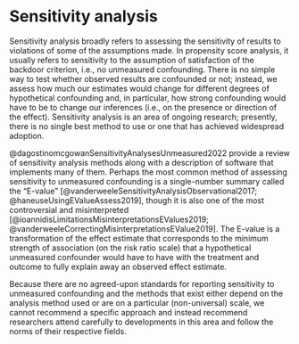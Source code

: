 # Sensitivity analysis {#sec-sensitivity}

Sensitivity analysis broadly refers to assessing the sensitivity of results to violations of some of the assumptions made. In propensity score analysis, it usually refers to sensitivity to the assumption of satisfaction of the backdoor criterion, i.e., no unmeasured confounding. There is no simple way to test whether observed results are confounded or not; instead, we assess how much our estimates would change for different degrees of hypothetical confounding and, in particular, how strong confounding would have to be to change our inferences (i.e., on the presence or direction of the effect). Sensitivity analysis is an area of ongoing research; presently, there is no single best method to use or one that has achieved widespread adoption.

@dagostinomcgowanSensitivityAnalysesUnmeasured2022 provide a review of sensitivity analysis methods along with a description of software that implements many of them. Perhaps the most common method of assessing sensitivity to unmeasured confounding is a single-number summary called the "E-value" [@vanderweeleSensitivityAnalysisObservational2017; @haneuseUsingEValueAssess2019], though it is also one of the most controversial and misinterpreted [@ioannidisLimitationsMisinterpretationsEValues2019; @vanderweeleCorrectingMisinterpretationsEValue2019]. The E-value is a transformation of the effect estimate that corresponds to the minimum strength of association (on the risk ratio scale) that a hypothetical unmeasured confounder would have to have with the treatment and outcome to fully explain away an observed effect estimate.

Because there are no agreed-upon standards for reporting sensitivity to unmeasured confounding and the methods that exist either depend on the analysis method used or are on a particular (non-universal) scale, we cannot recommend a specific approach and instead recommend researchers attend carefully to developments in this area and follow the norms of their respective fields.
